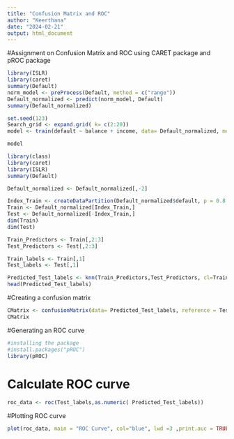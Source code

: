 ```yaml
---
title: "Confusion Matrix and ROC"
author: "Keerthana"
date: "2024-02-21"
output: html_document
---
```

#Assignment on Confusion Matrix and ROC using CARET package and pROC package

```r
library(ISLR)
library(caret)
summary(Default)
norm_model <- preProcess(Default, method = c("range"))
Default_normalized <- predict(norm_model, Default)
summary(Default_normalized)
```
```r
set.seed(123)
Search_grid <- expand.grid( k= c(2:20))
model <- train(default ~ balance + income, data= Default_normalized, method = "knn", tuneGrid=Search_grid)

model
```

```r
library(class)
library(caret)
library(ISLR)
summary(Default)
```

```r
Default_normalized <- Default_normalized[,-2]
```


```r
Index_Train <- createDataPartition(Default_normalized$default, p = 0.8 , list=FALSE)
Train <- Default_normalized[Index_Train,]
Test <- Default_normalized[-Index_Train,]
dim(Train)
dim(Test)
```
```r
Train_Predictors <- Train[,2:3]
Test_Predictors <- Test[,2:3]
```

```r
Train_labels <- Train[,1]
Test_labels <- Test[,1]
```

```r
Predicted_Test_labels <- knn(Train_Predictors,Test_Predictors, cl=Train_labels, k=50)
head(Predicted_Test_labels)
```

#Creating a confusion matrix
```r
CMatrix <- confusionMatrix(data= Predicted_Test_labels, reference = Test_labels)
CMatrix
```
#Generating an ROC curve
```r
#installing the package
#install.packages("pROC")
library(pROC)
```
# Calculate ROC curve
```r
roc_data <- roc(Test_labels,as.numeric( Predicted_Test_labels))

```
#Plotting ROC curve
```r

plot(roc_data, main = "ROC Curve", col="blue", lwd =3 ,print.auc = TRUE)
```



